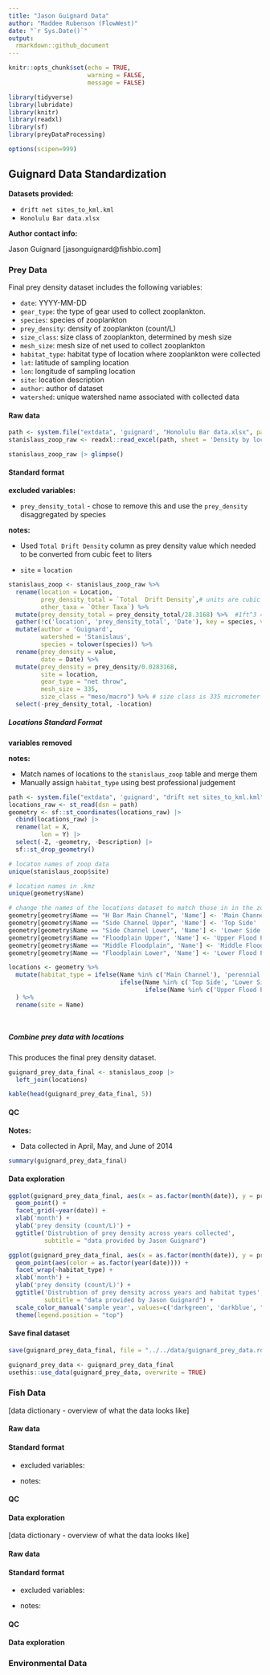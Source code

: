 ```yaml
---
title: "Jason Guignard Data"
author: "Maddee Rubenson (FlowWest)"
date: "`r Sys.Date()`"
output:
  rmarkdown::github_document
---
```


```r
knitr::opts_chunk$set(echo = TRUE,
                      warning = FALSE, 
                      message = FALSE)

library(tidyverse)
library(lubridate)
library(knitr)
library(readxl)
library(sf)
library(preyDataProcessing)

options(scipen=999)
```

## Guignard Data Standardization

**Datasets provided:**

-   `drift net sites_to_kml.kml`
-   `Honolulu Bar data.xlsx`

**Author contact info:**

Jason Guignard [jasonguignard\@fishbio.com]

### Prey Data

Final prey density dataset includes the following variables:

-   `date`: YYYY-MM-DD
-   `gear_type`: the type of gear used to collect zooplankton.
-   `species`: species of zooplankton
-   `prey_density`: density of zooplankton (count/L)
-   `size_class`: size class of zooplankton, determined by mesh size
-   `mesh_size`: mesh size of net used to collect zooplankton
-   `habitat_type`: habitat type of location where zooplankton were collected
-   `lat`: latitude of sampling location
-   `lon`: longitude of sampling location
-   `site`: location description
-   `author`: author of dataset
-   `watershed`: unique watershed name associated with collected data

#### Raw data

```r

path <- system.file("extdata", 'guignard', "Honolulu Bar data.xlsx", package = "preyDataProcessing")
stanislaus_zoop_raw <- readxl::read_excel(path, sheet = 'Density by location, date,ta_MR')

stanislaus_zoop_raw |> glimpse()

```

#### Standard format

**excluded variables:**

-   `prey_density_total` - chose to remove this and use the `prey_density` disaggregated by species

**notes:**

-   Used `Total Drift Density` column as prey density value which needed to be converted from cubic feet to liters

-   `site` = `location`

```r
stanislaus_zoop <- stanislaus_zoop_raw %>%
  rename(location = Location,
         prey_density_total = `Total  Drift Density`,# units are cubic feet
         other_taxa = `Other Taxa`) %>%
  mutate(prey_density_total = prey_density_total/28.3168) %>%  #1ft^3 = 28.3168 Liters  # this is the sum of all species     
  gather(!c('location', 'prey_density_total', 'Date'), key = species, value = value )%>%
  mutate(author = 'Guignard',
         watershed = 'Stanislaus',
         species = tolower(species)) %>%
  rename(prey_density = value,
         date = Date) %>%
  mutate(prey_density = prey_density/0.0283168, 
         site = location,
         gear_type = "net throw",
         mesh_size = 335,
         size_class = "meso/macro") %>% # size class is 335 micrometer mesh. 
  select(-prey_density_total, -location) 
```

##### Locations Standard Format

**variables removed**

**notes:**

-   Match names of locations to the `stanislaus_zoop` table and merge them
-   Manually assign `habitat_type` using best professional judgement

```r
path <- system.file("extdata", 'guignard', "drift net sites_to_kml.kml", package = "preyDataProcessing")
locations_raw <- st_read(dsn = path) 
geometry <- sf::st_coordinates(locations_raw) |> 
  cbind(locations_raw) |> 
  rename(lat = X, 
         lon = Y) |> 
  select(-Z, -geometry, -Description) |> 
  sf::st_drop_geometry()

# locaton names of zoop data
unique(stanislaus_zoop$site)

# location names in .kmz 
unique(geometry$Name)

# change the names of the locations dataset to match those in in the zoops table 
geometry[geometry$Name == "H Bar Main Channel", 'Name'] <- 'Main Channel'
geometry[geometry$Name == "Side Channel Upper", 'Name'] <- 'Top Side'
geometry[geometry$Name == "Side Channel Lower", 'Name'] <- 'Lower Side'
geometry[geometry$Name == "Floodplain Upper", 'Name'] <- 'Upper Flood Plain'
geometry[geometry$Name == "Middle Floodplain", 'Name'] <- 'Middle Flood Plain' 
geometry[geometry$Name == "Floodplain Lower", 'Name'] <- 'Lower Flood Plain'

locations <- geometry %>%
  mutate(habitat_type = ifelse(Name %in% c('Main Channel'), 'perennial instream', 
                               ifelse(Name %in% c('Top Side', 'Lower Side'), 'side channel',
                                      ifelse(Name %in% c('Upper Flood Plain', 'Middle Flood Plain', 'Lower Flood Plain'), 'floodplain', NA)))
  ) %>%
  rename(site = Name)




```

##### Combine prey data with locations

This produces the final prey density dataset.

```r

guignard_prey_data_final <- stanislaus_zoop |> 
  left_join(locations) 

kable(head(guignard_prey_data_final, 5))

```

#### QC

**Notes:**

-   Data collected in April, May, and June of 2014

```r
summary(guignard_prey_data_final)
```

#### Data exploration

```r
ggplot(guignard_prey_data_final, aes(x = as.factor(month(date)), y = prey_density)) + 
  geom_point() + 
  facet_grid(~year(date)) + 
  xlab('month') +
  ylab('prey density (count/L)') + 
  ggtitle('Distrubtion of prey density across years collected', 
          subtitle = "data provided by Jason Guignard") 

ggplot(guignard_prey_data_final, aes(x = as.factor(month(date)), y = prey_density)) + 
  geom_point(aes(color = as.factor(year(date)))) + 
  facet_wrap(~habitat_type) + 
  xlab('month') +
  ylab('prey density (count/L)') + 
  ggtitle('Distrubtion of prey density across years and habitat types', 
          subtitle = "data provided by Jason Guignard") +  
  scale_color_manual('sample year', values=c('darkgreen', 'darkblue', "darkred")) + 
  theme(legend.position = "top")

```

#### Save final dataset

```r

save(guignard_prey_data_final, file = "../../data/guignard_prey_data.rda")

guignard_prey_data <- guignard_prey_data_final
usethis::use_data(guignard_prey_data, overwrite = TRUE)

```

### Fish Data

[data dictionary - overview of what the data looks like]

#### Raw data

#### Standard format

-   excluded variables:

-   notes:

#### QC

#### Data exploration

[data dictionary - overview of what the data looks like]

#### Raw data

#### Standard format

-   excluded variables:

-   notes:

#### QC

#### Data exploration

### Environmental Data
